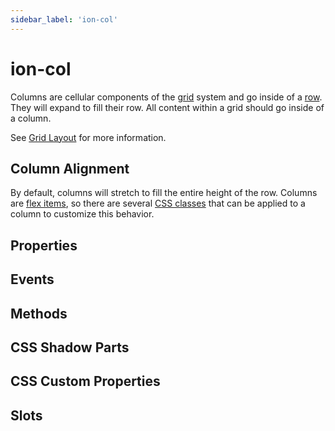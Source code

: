 ```yaml
---
sidebar_label: 'ion-col'
---
```




# ion-col

Columns are cellular components of the [grid](grid.mdx) system and go inside of a [row](row.mdx).
They will expand to fill their row. All content within a grid should go inside of a column.

See [Grid Layout](../layout/grid.mdx) for more information.

## Column Alignment

By default, columns will stretch to fill the entire height of the row. Columns are [flex items](https://developer.mozilla.org/en-US/docs/Glossary/Flex_Item), so there are several [CSS classes](../layout/css-utilities.mdx#flex-item-properties) that can be applied to a column to customize this behavior.

## Properties

<Props />

## Events

<Events />

## Methods

<Methods />

## CSS Shadow Parts

<Parts />

## CSS Custom Properties

<CustomProps />

## Slots

<Slots />
